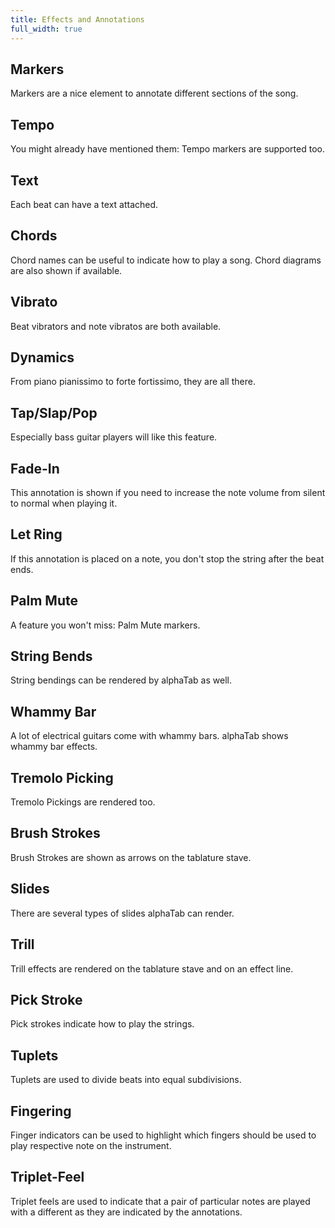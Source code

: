 ```yaml
---
title: Effects and Annotations
full_width: true
---
```



## Markers
Markers are a nice element to annotate different sections of the song. 
<AlphaTab file="/files/features/Markers.gp5" />

## Tempo
You might already have mentioned them: Tempo markers are supported too. 
<AlphaTab file="/files/features/Tempo.gp5" />

## Text
Each beat can have a text attached. 
<AlphaTab file="/files/features/Text.gp5" />

## Chords
Chord names can be useful to indicate how to play a song. Chord diagrams are also shown if available. 
<AlphaTab file="/files/features/Chords.gp5" />

## Vibrato
Beat vibrators and note vibratos are both available.
<AlphaTab file="/files/features/Vibrato.gp5" />

## Dynamics
From piano pianissimo to forte fortissimo, they are all there.
<AlphaTab file="/files/features/Dynamics.gp5" />

## Tap/Slap/Pop
Especially bass guitar players will like this feature.
<AlphaTab file="/files/features/Tap.gp5" />

## Fade-In
This annotation is shown if you need to increase the note volume from silent to normal when
playing it. 
<AlphaTab file="/files/features/FadeIn.gp5" />

## Let Ring
If this annotation is placed on a note, you don't stop the string after the beat ends. 
<AlphaTab file="/files/features/LetRing.gp5" />

## Palm Mute
A feature you won't miss: Palm Mute markers.
<AlphaTab file="/files/features/PalmMute.gp5" />

## String Bends
String bendings can be rendered by alphaTab as well. 
<AlphaTab file="/files/features/Bends.gp" />

## Whammy Bar
A lot of electrical guitars come with whammy bars. alphaTab shows whammy bar effects. 
<AlphaTab file="/files/features/Whammy.gp" />

## Tremolo Picking
Tremolo Pickings are rendered too. 
<AlphaTab file="/files/features/TremoloPicking.gp5" />

## Brush Strokes
Brush Strokes are shown as arrows on the tablature stave. 
<AlphaTab file="/files/features/Brush.gp5" />

## Slides
There are several types of slides alphaTab can render. 
<AlphaTab file="/files/features/Slides.gp5" />

## Trill
Trill effects are rendered on the tablature stave and on an effect line. 
<AlphaTab file="/files/features/Trill.gp5" />

## Pick Stroke
Pick strokes indicate how to play the strings. 
<AlphaTab file="/files/features/PickStroke.gp5" />

## Tuplets
Tuplets are used to divide beats into equal subdivisions. 
<AlphaTab file="/files/features/Tuplets.gp5" />

## Fingering
Finger indicators can be used to highlight which fingers should be used to play
respective note on the instrument. 
<AlphaTab file="/files/features/Fingering.gpx" />

## Triplet-Feel
Triplet feels are used to indicate that a pair of particular notes are played with a different 
as they are indicated by the annotations. 
<AlphaTab file="/files/features/TripletFeel.gpx" />